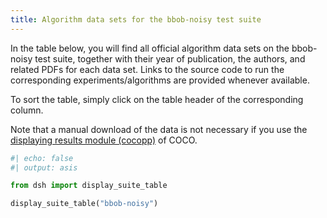 ```yaml
---
title: Algorithm data sets for the bbob-noisy test suite
---
```


In the table below, you will find all official algorithm data sets on the bbob-noisy test suite, 
together with their year of publication, the authors, and related PDFs for each data set. Links to the 
source code to run the corresponding experiments/algorithms are provided whenever available.

To sort the table, simply click on the table header of the corresponding column.

Note that a manual download of the data is not necessary if you use the
[displaying results module (cocopp)](../getting-started/index.qmd#displaying-coco-results-postprocess-getting-started) 
of COCO.


```python
#| echo: false
#| output: asis

from dsh import display_suite_table

display_suite_table("bbob-noisy")
```

<script type="text/javascript" src="/assets/js/sort-table.js"></script>
<link rel="stylesheet" href="/assets/css/data-table.css"/>
